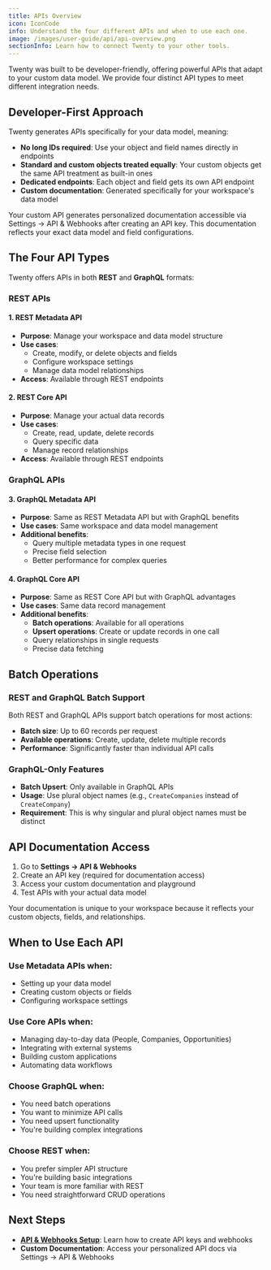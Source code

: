 ```yaml
---
title: APIs Overview
icon: IconCode
info: Understand the four different APIs and when to use each one.
image: /images/user-guide/api/api-overview.png
sectionInfo: Learn how to connect Twenty to your other tools.
---
```


Twenty was built to be developer-friendly, offering powerful APIs that adapt to your custom data model. We provide four distinct API types to meet different integration needs.

## Developer-First Approach

Twenty generates APIs specifically for your data model, meaning:
- **No long IDs required**: Use your object and field names directly in endpoints
- **Standard and custom objects treated equally**: Your custom objects get the same API treatment as built-in ones
- **Dedicated endpoints**: Each object and field gets its own API endpoint
- **Custom documentation**: Generated specifically for your workspace's data model

<Warning>
Your custom API generates personalized documentation accessible via Settings → API & Webhooks after creating an API key. This documentation reflects your exact data model and field configurations.
</Warning>

## The Four API Types

Twenty offers APIs in both **REST** and **GraphQL** formats:

### REST APIs

#### 1. REST Metadata API
- **Purpose**: Manage your workspace and data model structure
- **Use cases**: 
  - Create, modify, or delete objects and fields
  - Configure workspace settings
  - Manage data model relationships
- **Access**: Available through REST endpoints

#### 2. REST Core API  
- **Purpose**: Manage your actual data records
- **Use cases**:
  - Create, read, update, delete records
  - Query specific data
  - Manage record relationships
- **Access**: Available through REST endpoints

### GraphQL APIs

#### 3. GraphQL Metadata API
- **Purpose**: Same as REST Metadata API but with GraphQL benefits
- **Use cases**: Same workspace and data model management
- **Additional benefits**: 
  - Query multiple metadata types in one request
  - Precise field selection
  - Better performance for complex queries

#### 4. GraphQL Core API
- **Purpose**: Same as REST Core API but with GraphQL advantages
- **Use cases**: Same data record management
- **Additional benefits**:
  - **Batch operations**: Available for all operations
  - **Upsert operations**: Create or update records in one call
  - Query relationships in single requests
  - Precise data fetching

## Batch Operations

### REST and GraphQL Batch Support
Both REST and GraphQL APIs support batch operations for most actions:
- **Batch size**: Up to 60 records per request
- **Available operations**: Create, update, delete multiple records
- **Performance**: Significantly faster than individual API calls

### GraphQL-Only Features
- **Batch Upsert**: Only available in GraphQL APIs
- **Usage**: Use plural object names (e.g., `CreateCompanies` instead of `CreateCompany`)
- **Requirement**: This is why singular and plural object names must be distinct

## API Documentation Access

1. Go to **Settings → API & Webhooks**
2. Create an API key (required for documentation access)
3. Access your custom documentation and playground
4. Test APIs with your actual data model

Your documentation is unique to your workspace because it reflects your custom objects, fields, and relationships.

## When to Use Each API

### Use Metadata APIs when:
- Setting up your data model
- Creating custom objects or fields
- Configuring workspace settings

### Use Core APIs when:
- Managing day-to-day data (People, Companies, Opportunities)
- Integrating with external systems
- Building custom applications
- Automating data workflows

### Choose GraphQL when:
- You need batch operations
- You want to minimize API calls
- You need upsert functionality
- You're building complex integrations

### Choose REST when:
- You prefer simpler API structure
- You're building basic integrations
- Your team is more familiar with REST
- You need straightforward CRUD operations

## Next Steps

- **[API & Webhooks Setup](/user-guide/section/integrations-api/api-webhooks)**: Learn how to create API keys and webhooks
- **Custom Documentation**: Access your personalized API docs via Settings → API & Webhooks


